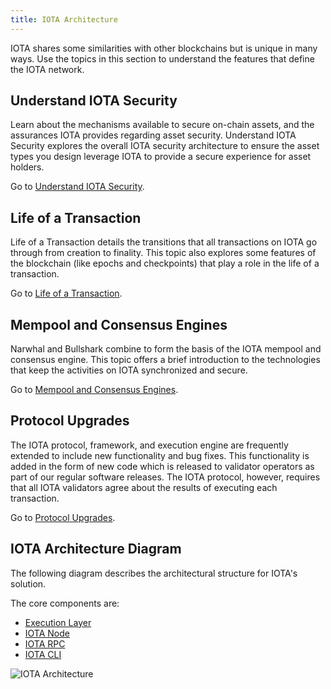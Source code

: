 ```yaml
---
title: IOTA Architecture
---
```


IOTA shares some similarities with other blockchains but is unique in many ways. Use the topics in this section to understand the features that define the IOTA network.

## Understand IOTA Security

Learn about the mechanisms available to secure on-chain assets, and the assurances IOTA provides regarding asset security. Understand IOTA Security explores the overall IOTA security architecture to ensure the asset types you design leverage IOTA to provide a secure experience for asset holders.

Go to [Understand IOTA Security](iota-security.mdx).

## Life of a Transaction

Life of a Transaction details the transitions that all transactions on IOTA go through from creation to finality. This topic also explores some features of the blockchain (like epochs and checkpoints) that play a role in the life of a transaction.

Go to [Life of a Transaction](transaction-lifecycle.mdx).

## Mempool and Consensus Engines

Narwhal and Bullshark combine to form the basis of the IOTA mempool and consensus engine. This topic offers a brief introduction to the technologies that keep the activities on IOTA synchronized and secure.

Go to [Mempool and Consensus Engines](consensus.mdx).

## Protocol Upgrades

The IOTA protocol, framework, and execution engine are frequently extended to include new functionality and bug fixes. This functionality is added in the form of new code which is released to validator operators as part of our regular software releases. The IOTA protocol, however, requires that all IOTA validators agree about the results of executing each transaction.

Go to [Protocol Upgrades](protocol-upgrades.mdx).

## IOTA Architecture Diagram

The following diagram describes the architectural structure for IOTA's solution.

The core components are:

- [Execution Layer](../execution-architecture/execution-layer.mdx)
- [IOTA Node](../../operator/iota-full-node.mdx)
- [IOTA RPC](../../references/iota-api)
- [IOTA CLI](../../references/cli)

![IOTA Architecture](/img/concepts/execution-architecture/iota-architecture.svg)